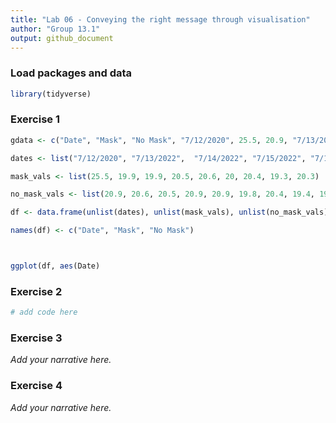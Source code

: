 ```yaml
---
title: "Lab 06 - Conveying the right message through visualisation"
author: "Group 13.1"
output: github_document
---
```


### Load packages and data

```r
library(tidyverse) 
```


### Exercise 1

```r

gdata <- c("Date", "Mask", "No Mask", "7/12/2020", 25.5, 20.9, "7/13/2022", 19.9, 20.6, "7/14/2022", 19.9, 20.5, "7/15/2022", 20.5, 20.9, "7/16/2020", 20.6, 20.9, "7/17/2022", 20, 19.8, "7/18/2020", 20.4, 20.4, "7/19/2020", 19.3, 19.4, "7/20/2020", 20.3, 19.4)

dates <- list("7/12/2020", "7/13/2022",  "7/14/2022", "7/15/2022", "7/16/2020", "7/17/2022", "7/18/2020", "7/19/2020", "7/20/2020")

mask_vals <- list(25.5, 19.9, 19.9, 20.5, 20.6, 20, 20.4, 19.3, 20.3)

no_mask_vals <- list(20.9, 20.6, 20.5, 20.9, 20.9, 19.8, 20.4, 19.4, 19.4)

df <- data.frame(unlist(dates), unlist(mask_vals), unlist(no_mask_vals))

names(df) <- c("Date", "Mask", "No Mask")



ggplot(df, aes(Date)
```


### Exercise 2

```r
# add code here
```


### Exercise 3

*Add your narrative here.*


### Exercise 4

*Add your narrative here.*
